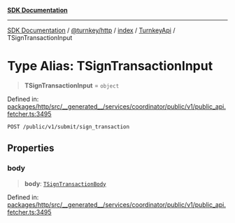 [**SDK Documentation**](../../../../../../README.mdx)

***

[SDK Documentation](../../../../../../packages.mdx) / [@turnkey/http](../../../../README.mdx) / [index](../../../README.mdx) / [TurnkeyApi](../README.mdx) / TSignTransactionInput

# Type Alias: TSignTransactionInput

> **TSignTransactionInput** = `object`

Defined in: [packages/http/src/\_\_generated\_\_/services/coordinator/public/v1/public\_api.fetcher.ts:3495](https://github.com/tkhq/sdk/blob/fd49bfe86475c8603b3eb385aa101efa36fa32fc/packages/http/src/__generated__/services/coordinator/public/v1/public_api.fetcher.ts#L3495)

`POST /public/v1/submit/sign_transaction`

## Properties

### body

> **body**: [`TSignTransactionBody`](TSignTransactionBody.mdx)

Defined in: [packages/http/src/\_\_generated\_\_/services/coordinator/public/v1/public\_api.fetcher.ts:3495](https://github.com/tkhq/sdk/blob/fd49bfe86475c8603b3eb385aa101efa36fa32fc/packages/http/src/__generated__/services/coordinator/public/v1/public_api.fetcher.ts#L3495)
